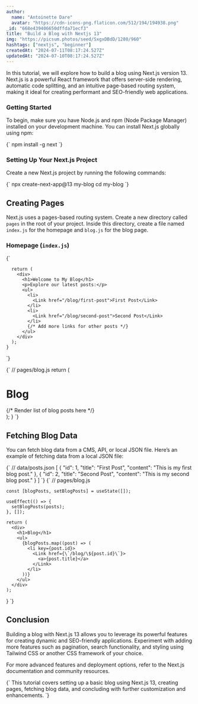 ```yaml
---
author:
  name: "Antoinette Dare"
  avatar: "https://cdn-icons-png.flaticon.com/512/194/194938.png"
_id: "668e439406650dffda71ecf3"
title: "Build a Blog with Nextjs 13"
img: "https://picsum.photos/seed/SxgxDBdD/1280/960"
hashtags: ["nextjs", "beginner"]
createdAt: "2024-07-11T08:17:24.527Z"
updatedAt: "2024-07-10T08:17:24.527Z"
---
```


In this tutorial, we will explore how to build a blog using Next.js version 13. Next.js is a powerful React framework that offers server-side rendering, automatic code splitting, and an intuitive page-based routing system, making it ideal for creating performant and SEO-friendly web applications.

### Getting Started

To begin, make sure you have Node.js and npm (Node Package Manager) installed on your development machine. You can install Next.js globally using npm:

<SyntaxHighlighter language="bash">
  {`
    npm install -g next
  `}
</SyntaxHighlighter>

### Setting Up Your Next.js Project

Create a new Next.js project by running the following commands:

<SyntaxHighlighter language="bash">
  {`
    npx create-next-app@13 my-blog
    cd my-blog
  `}
</SyntaxHighlighter>

## Creating Pages

Next.js uses a pages-based routing system. Create a new directory called `pages` in the root of your project. Inside this directory, create a file named `index.js` for the homepage and `blog.js` for the blog page.

### Homepage (`index.js`)

<SyntaxHighlighter language="jsx">
  {`

      return (
        <div>
          <h1>Welcome to My Blog</h1>
          <p>Explore our latest posts:</p>
          <ul>
            <li>
              <Link href="/blog/first-post">First Post</Link>
            </li>
            <li>
              <Link href="/blog/second-post">Second Post</Link>
            </li>
            {/* Add more links for other posts */}
          </ul>
        </div>
      );
    }

`}

</SyntaxHighlighter>

<SyntaxHighlighter language="jsx">
  {`
    // pages/blog.js
      return (
        <div>
          <h1>Blog</h1>
          {/* Render list of blog posts here */}
        </div>
      );
    }
  `}
</SyntaxHighlighter>

## Fetching Blog Data

You can fetch blog data from a CMS, API, or local JSON file. Here’s an example of fetching data from a local JSON file:

<SyntaxHighlighter language="json">
  {`
    // data/posts.json
    [
      {
        "id": 1,
        "title": "First Post",
        "content": "This is my first blog post."
      },
      {
        "id": 2,
        "title": "Second Post",
        "content": "This is my second blog post."
      }
    ]
  `}
</SyntaxHighlighter>

<SyntaxHighlighter language="jsx">
{`
  // pages/blog.js

    const [blogPosts, setBlogPosts] = useState([]);

    useEffect(() => {
      setBlogPosts(posts);
    }, []);

    return (
      <div>
        <h1>Blog</h1>
        <ul>
          {blogPosts.map((post) => (
            <li key={post.id}>
              <Link href={\`/blog/\${post.id}\`}>
                <a>{post.title}</a>
              </Link>
            </li>
          ))}
        </ul>
      </div>
    );
  }
`}
</SyntaxHighlighter>

## Conclusion

Building a blog with Next.js 13 allows you to leverage its powerful features for creating dynamic and SEO-friendly applications. Experiment with adding more features such as pagination, search functionality, and styling using Tailwind CSS or another CSS framework of your choice.

For more advanced features and deployment options, refer to the Next.js documentation and community resources.

<SyntaxHighlighter language="vbnet">
  {`
    This tutorial covers setting up a basic blog using Next.js 13, creating pages, fetching blog data, and concluding with further customization and enhancements.
  `}
</SyntaxHighlighter>
